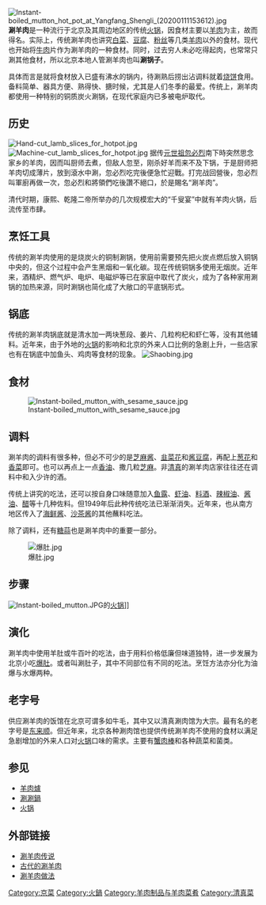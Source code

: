 {{original research|time=2019-10-05T07:24:11+00:00}}
{{unreferenced|time=2019-10-05T07:24:11+00:00}}
[[File:Instant-boiled_mutton_hot_pot_at_Yangfang_Shengli_(20200111153612).jpg|thumb]]
'''涮羊肉'''是一种流行于北京及其周边地区的传统[[火锅|火锅]]，因食材主要以[[羊肉|羊肉]]为主，故而得名。实际上，传统涮羊肉也讲究[[白菜|白菜]]、[[豆腐|豆腐]]、[[粉丝|粉丝]]等几类[[羊肉|羊肉]]以外的食材。现代也开始将[[牛肉|牛肉]]片作为涮羊肉的一种食材。同时，过去穷人未必吃得起肉，也常常只涮其他食材，所以北京本地人管涮羊肉也叫'''涮锅子'''。

具体而言是就将食材放入已盛有沸水的锅内，待涮熟后捞出沾调料就着[[烧饼|烧饼]]食用。备料简单、器具方便、熟得快、搪时候，尤其是人们冬季的最爱。传统上，涮羊肉都使用一种特别的铜质炭火涮锅，在现代家庭内已多被电炉取代。

==历史==
[[File:Hand-cut_lamb_slices_for_hotpot.jpg|thumb]]
[[File:Machine-cut_lamb_slices_for_hotpot.jpg|thumb]]
据传[[元世祖忽必烈|元世祖忽必烈]]南下時突然思念家乡的羊肉，因而叫厨师去煮，但敌人忽至，刚杀好羊而来不及下锅，于是厨师把羊肉切成薄片，放到滾水中涮，忽必烈吃完後便急忙迎戰。打完战回營後，忽必烈叫軍廚再做一次，忽必烈和將領們吃後讚不絕口，於是賜名“涮羊肉”。

清代时期，康熙、乾隆二帝所举办的几次规模宏大的“千叟宴”中就有羊肉火锅，后流传至市肆。

==烹饪工具==
传统的涮羊肉使用的是烧炭火的铜制涮锅，使用前需要预先把火炭点燃后放入铜锅中央的，但这个过程中会产生黑烟和一氧化碳。现在传统铜锅多使用无烟炭。近年来，酒精炉、燃气炉、电炉、电磁炉等已在家庭中取代了炭火，成为了各种家用涮锅的加热来源，同时涮锅也简化成了大敞口的平底锅形式。

==锅底==
传统的涮羊肉锅底就是清水加一两块葱段、姜片、几粒枸杞和虾仁等，没有其他辅料。近年来，由于外地的[[火锅|火锅]]的影响和北京的外来人口比例的急剧上升，一些店家也有在锅底中加鱼头、鸡肉等食材的现象。
[[File:Shaobing.jpg|thumb]]

==食材==
{{來源請求|涮羊肉不同于[[火锅|火锅]]，其食材是基本固定的，不是什么食材都用的。

首先是肉，涮羊肉本身仅限于使用羊肉。店家菜单上有羊身上各个不同的部位的肉供食客选择。近年来，也添加了牛肉和大虾。而其他动物肉是不使用的。

羊肉讲究用[[张家口|口]]外的羊，要使用有肥有瘦的部分，压成一定形状后覆上单子稍适冰镇，然后切成薄片，入锅稍涮即熟，入口绵软细腻。近年来，也有将羊肉冷冻后用机器切的羊肉片，但口感较柴。所以至今手工羊肉片和机切羊肉片在店家的菜单上依然并存。

牛肉也讲究带有脂肪的肥牛肉片。

此外还有切成6～7毫米宽的羊肚或牛百叶，肚丝也分不同部位供食客选择.

其次是白菜。要用饱满鲜嫩的大白菜，以梆为主，略带一点叶，切成不大于10厘米长、3厘米宽的小块。

再次是[[豆腐|豆腐]]。豆腐的使用又分冻豆腐和鲜豆腐两种。由于制作工艺的不同，近年来使用[[石膏|石膏]]点的豆腐逐渐成为了市场的主流，但是店家菜单上依然有[[卤水|卤水]]点的豆腐供食客选择。

再次是[[粉丝|粉丝]]，选用绿豆淀粉制作的直径1毫米左右的粉丝，事先用水略微泡软备用。

再次是[[烧饼|烧饼]]，多是[[吊炉烧饼|吊炉烧饼]]，讲究层数多，里面的[[芝麻酱|芝麻酱]]匀实，烧饼上[[芝麻|芝麻]]瓷实。是涮羊肉中的主食。}}

[[File:Instant-boiled_mutton_with_sesame_sauce.jpg|thumb]]

==调料==
涮羊肉的调料有很多种，但必不可少的是[[芝麻酱|芝麻酱]]、[[韭菜花|韭菜花]]和[[酱豆腐|酱豆腐]]，再配上[[葱花|葱花]]和[[香菜|香菜]]即可。也可以再点上一点[[香油|香油]]、撒几粒[[芝麻|芝麻]]。非[[清真|清真]]的涮羊肉店家往往还在调料中和入少许的酒。

传统上讲究的吃法，还可以按自身口味随意加入[[鱼露|鱼露]]、[[虾油|虾油]]、[[料酒|料酒]]、[[辣椒油|辣椒油]]、[[酱油|酱油]]、[[醋|醋]]等十几种佐料。但1949年后此种传统吃法已渐渐消失。近年来，也从南方地区传入了[[海鲜酱|海鲜酱]]、[[沙茶酱|沙茶酱]]的其他蘸料吃法。

除了调料，还有[[糖蒜|糖蒜]]也是涮羊肉中的重要一部分。

[[File:爆肚.jpg|thumb]]

==步骤==
{{來源請求|涮羊肉首先要涮肉，之后是涮肚子。备好的肉和肚子涮完后，才可以放白菜、豆腐和粉丝。最后是喝汤，即以锅中涮过羊肉、肚子、白菜、豆腐、粉丝的汤来消化这些食物，取“原汤化原食”之意。过去的穷人在家涮锅子往往最后不喝汤，而是就着汤在锅中下绿豆杂面，但这在店家中不常见到。
近年来，也有在放白菜、豆腐和粉丝之后，涮大虾的吃法，最后的汤也就被添加了一份鲜味。}}

[[File:Instant-boiled_mutton.JPG|thumb]]的[[火锅|火锅]]]]

==演化==
{{main|爆肚}}

涮羊肉中使用羊肚或牛百叶的吃法，由于用料价格低廉但味道独特，进一步发展为北京小吃[[爆肚|爆肚]]。或者叫涮肚子，其中不同部位有不同的吃法。烹饪方法亦分化为油爆与水爆两种。
==老字号==
供应涮羊肉的饭馆在北京可谓多如牛毛，其中又以清真涮肉馆为大宗。最有名的老字号是[[东来顺|东来顺]]。但近年来，北京各种涮肉馆也提供传统涮羊肉不使用的食材以满足急剧增加的外来人口对[[火锅|火锅]]口味的需求。主要有[[蟹肉棒|蟹肉棒]]和各种蔬菜和菌类。

==参见==
*[[羊肉爐|羊肉爐]]
*[[涮涮鍋|涮涮鍋]]
*[[火锅|火锅]]

== 外部链接 ==
*[https://web.archive.org/web/20040817040350/http://meal.dayoo.com/content/2002-02/01/10125472613770.htm 涮羊肉传说]
*[https://web.archive.org/web/20040816072412/http://meal.dayoo.com/content/2001-05/31/991277520191.htm 古代的涮羊肉]
*[https://web.archive.org/web/20051101010550/http://www.bcchinese.net/food/food_90.aspx 涮羊肉做法]

{{老北京城}}

[[Category:京菜|Category:京菜]]
[[Category:火鍋|Category:火鍋]]
[[Category:羊肉制品与羊肉菜肴|Category:羊肉制品与羊肉菜肴]]
[[Category:清真菜|Category:清真菜]]